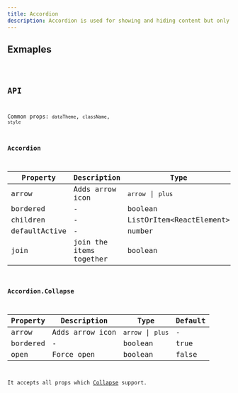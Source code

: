 ```yaml
---
title: Accordion
description: Accordion is used for showing and hiding content but only one item can stay open at a time.
---
```


## Exmaples

<code src="./demo/basic.tsx" />

## API

Common props: `dataTheme`, `className`, `style`

### Accordion

| Property | Description | Type | Default |
| --- | --- | --- | --- |
| arrow | Adds arrow icon | `arrow` \| `plus` | - |
| bordered | - | boolean | true |
| children | - | ListOrItem\<ReactElement\> | - |
| defaultActive | - | number | 0 |
| join | join the items together | boolean | false |

### Accordion.Collapse

| Property | Description     | Type              | Default |
| -------- | --------------- | ----------------- | ------- |
| arrow    | Adds arrow icon | `arrow` \| `plus` | -       |
| bordered | -               | boolean           | true    |
| open     | Force open      | boolean           | false   |

It accepts all props which [Collapse](/components/collapse/) support.
